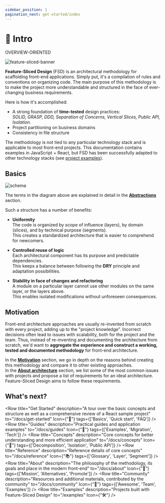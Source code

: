 ```yaml
---
sidebar_position: 1
pagination_next: get-started/index
---
```


# 🔎 Intro

<span class="badge badge--secondary margin-bottom--md">OVERVIEW-ORIENTED</span>

![feature-sliced-banner](/img/banner.jpg)

**Feature-Sliced Design** (FSD) is an architectural methodology for scaffolding front-end applications. Simply put, it's a compilation of rules and conventions on organizing code. The main purpose of this methodology is to make the project more understandable and structured in the face of ever-changing business requirements.

Here is how it's accomplished:

- A strong foundation of **time-tested** design practices:  
  _SOLID, GRASP, DDD, Separation of Concerns, Vertical Slices, Public API, Isolation._
- Project partitioning on business domains
- Consistency in file structure

The methodology is not tied to any particular technology stack and is applicable to most front-end projects. This documentation contains examples in JavaScript + React, but FSD has been successfully adapted to other technology stacks (see [project examples][refs-examples]).

## Basics

![schema](/img/hierarchy-of-concepts-en.jpg)

The terms in the diagram above are explained in detail in the [**Abstractions**][refs-basics--abstractions] section.

Such a structure has a number of benefits:

- **Uniformity**  
  The code is organized by scope of influence (layers), by domain (slices), and by technical purpose (segments).  
  This creates a standardized architecture that is easier to comprehend for newcomers.

- **Controlled reuse of logic**  
  Each architectural component has its purpose and predictable dependencies.  
  This keeps a balance between following the **DRY** principle and adaptation possibilities. 

- **Stability in face of changes and refactoring**  
  A module on a particular layer cannot use other modules on the same layer, or the layers above.  
  This enables isolated modifications without unforeseen consequences.


## Motivation

Front-end architecture approaches are usually re-invented from scratch with every project, adding up to the "project knowledge". Incorrect decisions often lead to issues with scalability, both for the project and the team. Thus, instead of re-inventing and documenting the architecture from scratch, we'd want to **aggregate the experience and construct a working, tested and documented methodology** for front-end architecture.

In the [**Motivation**][refs-motivation] section, we go in depth on the reasons behind creating this methodology and compare it to other existing approaches.  
In the [**About architecture**][refs-architecture] section, we list some of the most common issues with projects and propose a list of requirements for an ideal architecture. Feature-Sliced Design aims to follow these requirements.


## What's next?


<Row 
    title="Get Started" 
    description="A tour over the basic concepts and structure as well as a comprehensive review of a React sample project"
    to="/docs/get-started"
    Icon={"🚀"}
    tags={['Basics', 'Quick start', 'FAQ']}
/>
<Row 
    title="Guides" 
    description="Practical guides and application examples"
    to="/docs/guides"
    Icon={"🎯"}
    tags={['Examples', 'Migration', 'Tech']}
/>
<Row 
    title="Concepts" 
    description="Core concepts for better understanding and more efficient application"
    to="/docs/concepts"
    Icon={"🧩"}
    tags={['Decomposition', 'Isolation', 'Public API']}
/>
<Row 
    title="Reference" 
    description="Reference details of core concepts"
    to="/docs/reference"
    Icon={"📚"}
    tags={['Glossary', 'Layer', 'Segment']}
/>
<Row 
    title="About" 
    description="The philosophy of the methodology, its goals and place in the modern front-end"
    to="/docs/about"
    Icon={"🍰"}
    tags={['Mission', 'Alternatives', 'Promote']}
/>
<Row 
    title="Community" 
    description="Resources and additional materials, contributed by the community"
    to="/docs/community"
    Icon={"💫"}
    tags={['Awesome', 'Team', 'Examples']}
/>
<Row 
    title="Examples" 
    description="Projects built with Feature-Sliced Design"
    to="/examples"
    Icon={"🛠"}
/>

[refs-basics--abstractions]: /docs/get-started/basics#abstractions
[refs-motivation]: /docs/about/motivation
[refs-architecture]: /docs/concepts/architecture
[refs-examples]: /examples
